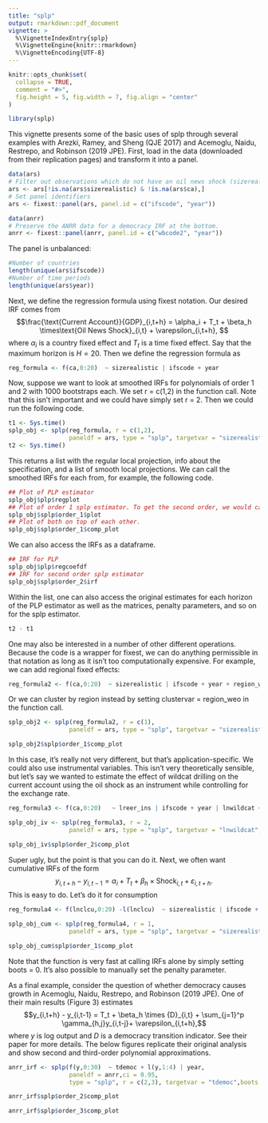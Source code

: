 ```yaml
---
title: "splp"
output: rmarkdown::pdf_document
vignette: >
  %\VignetteIndexEntry{splp}
  %\VignetteEngine{knitr::rmarkdown}
  %\VignetteEncoding{UTF-8}
---
```


```r
knitr::opts_chunk$set(
  collapse = TRUE,
  comment = "#>",
  fig.height = 5, fig.width = 7, fig.align = "center"
)
```



```r
library(splp)
```

This vignette presents some of the basic uses of splp through several examples with Arezki, Ramey, and Sheng (QJE 2017) and Acemoglu, Naidu, Restrepo, and Robinson (2019 JPE). First, load in the data (downloaded from their replication pages) and transform it into a panel.

```r
data(ars)
# Filter out observations which do not have an oil news shock (sizerealistic) and which do not have an observation on the current account.
ars <- ars[!is.na(ars$sizerealistic) & !is.na(ars$ca),]
# Set panel identifiers
ars <- fixest::panel(ars, panel.id = c("ifscode", "year"))

data(anrr)
# Preserve the ANRR data for a democracy IRF at the bottom.
anrr <- fixest::panel(anrr, panel.id = c("wbcode2", "year"))
```

The panel is unbalanced:
```r
#Number of countries
length(unique(ars$ifscode))
#Number of time periods
length(unique(ars$year))
```

Next, we define the regression formula using fixest notation. Our desired IRF comes from
$$\frac{\text{Current Account}}{GDP}_{i,t+h} = \alpha_i + T_t + \beta_h \times\text{Oil News Shock}_{i,t} + \varepsilon_{i,t+h}, $$
where $\alpha_i$ is a country fixed effect and $T_t$ is a time fixed effect. Say that the maximum horizon is $H = 20$. Then we define the regression formula as
```r
reg_formula <- f(ca,0:20)  ~ sizerealistic | ifscode + year
```

Now, suppose we want to look at smoothed IRFs for polynomials of order 1 and 2 with 1000 bootstraps each. We set r = c(1,2) in the function call. Note that this isn't important and we could have simply set r = 2. Then we could run the following code.

```r
t1 <- Sys.time()
splp_obj <- splp(reg_formula, r = c(1,2),
                 paneldf = ars, type = "splp", targetvar = "sizerealistic",boots = 1000)
t2 <- Sys.time()
```
This returns a list with the regular local projection, info about the specification, and a list of smooth local projections. We can call the smoothed IRFs for each from, for example, the following code.
```r
## Plot of PLP estimator
splp_obj$plp$regplot
## Plot of order 1 splp estimator. To get the second order, we would call splp_obj$splp$order_1$plot
splp_obj$splp$order_1$plot
## Plot of both on top of each other.
splp_obj$splp$order_1$comp_plot
```
We can also access the IRFs as a dataframe.
```r
## IRF for PLP
splp_obj$plp$regcoefdf
## IRF for second order splp estimator
splp_obj$splp$order_2$irf

```
Within the list, one can also access the original estimates for each horizon of the PLP estimator as well as the matrices, penalty parameters, and so on for the splp estimator.
```r
t2 - t1
```
One may also be interested in a number of other different operations. Because the code is a wrapper for fixest, we can do anything permissible in that notation as long as it isn't too computationally expensive. For example, we can add regional fixed effects:
```r
reg_formula2 <- f(ca,0:20)  ~ sizerealistic | ifscode + year + region_weo
```
Or we can cluster by region instead by setting clustervar = region_weo in the function call. 
```r
splp_obj2 <- splp(reg_formula2, r = c(1),
                 paneldf = ars, type = "splp", targetvar = "sizerealistic",boots = 1000,clustervar = "region_weo")
```
```r
splp_obj2$splp$order_1$comp_plot
```
In this case, it's really not very different, but that's application-specific. We could also use instrumental variables. This isn't very theoretically sensible, but let's say we wanted to estimate the effect of wildcat drilling on the current account using the oil shock as an instrument while controlling for the exchange rate. 

```r
reg_formula3 <- f(ca,0:20)   ~ lreer_ins | ifscode + year | lnwildcat ~ sizerealistic 

splp_obj_iv <- splp(reg_formula3, r = 2,
                 paneldf = ars, type = "splp", targetvar = "lnwildcat",boots = 0)
```
```r
splp_obj_iv$splp$order_2$comp_plot
```
Super ugly, but the point is that you can do it. Next, we often want cumulative IRFs of the form
$$y_{i,t+h} - y_{i,t-1} = \alpha_i + T_t + \beta_h \times \text{Shock}_{i,t} + \varepsilon_{i,t+h}.$$
This is easy to do. Let's do it for consumption
```r
reg_formula4 <- f(lnclcu,0:20) -l(lnclcu)  ~ sizerealistic | ifscode + year 

splp_obj_cum <- splp(reg_formula4, r = 1,
                 paneldf = ars, type = "splp", targetvar = "sizerealistic",boots = 0)
```
```r
splp_obj_cum$splp$order_1$comp_plot
```
Note that the function is very fast at calling IRFs alone by simply setting boots = 0. It's also possible to manually set the penalty parameter.

As a final example, consider the question of whether democracy causes growth in Acemoglu, Naidu, Restrepo, and Robinson (2019 JPE). One of their main results (Figure 3) estimates
$$y_{i,t+h} - y_{i,t-1} =  T_t + \beta_h \times {D}_{i,t} + \sum_{j=1}^p \gamma_{h,j}y_{i,t-j}+ \varepsilon_{i,t+h},$$
where $y$ is log output and $D$ is a democracy transition indicator. See their paper for more details. The below figures replicate their original analysis and show second and third-order polynomial approximations.

```r
anrr_irf <- splp(f(y,0:30)  ~ tdemoc + l(y,1:4) | year, 
                 paneldf = anrr,ci = 0.95,
                 type = "splp", r = c(2,3), targetvar = "tdemoc",boots = 1000)

anrr_irf$splp$order_2$comp_plot

anrr_irf$splp$order_3$comp_plot
```
